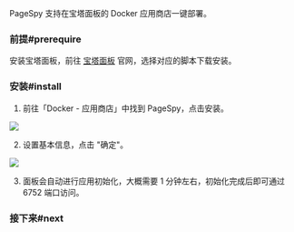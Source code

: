 
PageSpy 支持在宝塔面板的 Docker 应用商店一键部署。

### 前提#prerequire

安装宝塔面板，前往 [宝塔面板](https://www.bt.cn/new/index.html) 官网，选择对应的脚本下载安装。

### 安装#install

1. 前往「Docker - 应用商店」中找到 PageSpy，点击安装。

<a href={BaotaPageSpy} target="_blank">
  <img src={BaotaPageSpy} />
</a>

2. 设置基本信息，点击 "确定"。

<a href={BaotaInstall} target="_blank">
  <img src={BaotaInstall} />
</a>

3. 面板会自动进行应用初始化，大概需要 1 分钟左右，初始化完成后即可通过 6752 端口访问。

### 接下来#next

<DeployNext />
